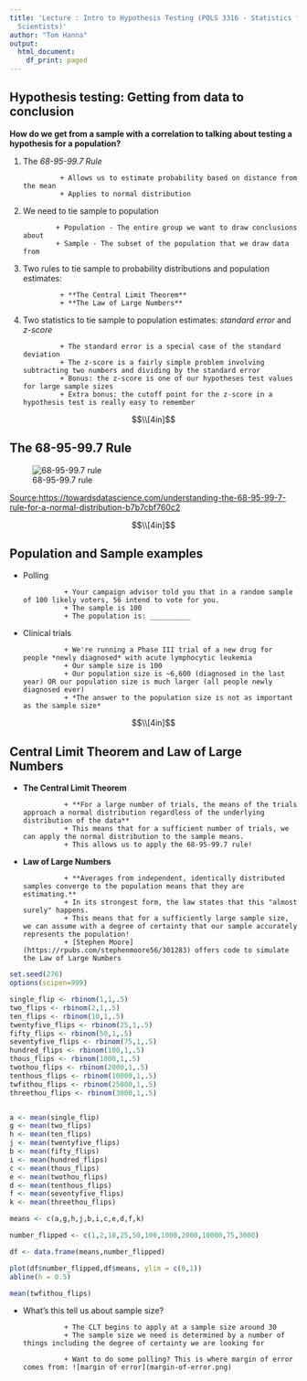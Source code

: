 ```yaml
---
title: 'Lecture : Intro to Hypothesis Testing (POLS 3316 - Statistics for Political
  Scientists)'
author: "Tom Hanna"
output:
  html_document:
    df_print: paged
---
```


## Hypothesis testing: Getting from data to conclusion

**How do we get from a sample with a correlation to talking about testing a hypothesis for a population?**

1. The *68-95-99.7 Rule*

                + Allows us to estimate probability based on distance from the mean
                + Applies to normal distribution
                
2.  We need to tie sample to population
                
                + Population - The entire group we want to draw conclusions about
                + Sample - The subset of the population that we draw data from
                
3. Two rules to tie sample to probability distributions and population estimates:  

                + **The Central Limit Theorem** 
                + **The Law of Large Numbers**
                
4. Two statistics to tie sample to population estimates: *standard error* and *z-score* 

                + The standard error is a special case of the standard deviation
                + The z-score is a fairly simple problem involving subtracting two numbers and dividing by the standard error
                + Bonus: the z-score is one of our hypotheses test values for large sample sizes
                + Extra bonus: the cutoff point for the z-score in a hypothesis test is really easy to remember


$$\\[4in]$$

## The 68-95-99.7 Rule

![68-95-99.7 rule](68-95-997.png)

[Source:https://towardsdatascience.com/understanding-the-68-95-99-7-rule-for-a-normal-distribution-b7b7cbf760c2](https://towardsdatascience.com/understanding-the-68-95-99-7-rule-for-a-normal-distribution-b7b7cbf760c2)

$$\\[4in]$$

## Population and Sample examples

+ Polling
                
                + Your campaign advisor told you that in a random sample of 100 likely voters, 56 intend to vote for you.
                + The sample is 100
                + The population is: __________
                
+ Clinical trials 

                + We're running a Phase III trial of a new drug for people *newly diagnosed* with acute lymphocytic leukemia
                + Our sample size is 100
                + Our population size is ~6,600 (diagnosed in the last year) OR our population size is much larger (all people newly diagnosed ever)
                + *The answer to the population size is not as important as the sample size*

$$\\[4in]$$


## Central Limit Theorem and Law of Large Numbers 

+ **The Central Limit Theorem**

                + **For a large number of trials, the means of the trials approach a normal distribution regardless of the underlying distribution of the data**
                + This means that for a sufficient number of trials, we can apply the normal distribution to the sample means.
                + This allows us to apply the 68-95-99.7 rule!
              

+ **Law of Large Numbers**

                + **Averages from independent, identically distributed samples converge to the population means that they are estimating.**
                + In its strongest form, the law states that this "almost surely" happens. 
                + This means that for a sufficiently large sample size, we can assume with a degree of certainty that our sample accurately represents the population!
                + [Stephen Moore](https://rpubs.com/stephenmoore56/301283) offers code to simulate the Law of Large Numbers
                
                
```r
set.seed(276)
options(scipen=999)

single_flip <- rbinom(1,1,.5)
two_flips <- rbinom(2,1,.5)
ten_flips <- rbinom(10,1,.5)
twentyfive_flips <- rbinom(25,1,.5)
fifty_flips <- rbinom(50,1,.5)
seventyfive_flips <- rbinom(75,1,.5)
hundred_flips <- rbinom(100,1,.5)
thous_flips <- rbinom(1000,1,.5)
twothou_flips <- rbinom(2000,1,.5)
tenthous_flips <- rbinom(10000,1,.5)
twfithou_flips <- rbinom(25000,1,.5)
threethou_flips <- rbinom(3000,1,.5)


a <- mean(single_flip)
g <- mean(two_flips)
h <- mean(ten_flips)
j <- mean(twentyfive_flips)
b <- mean(fifty_flips)
i <- mean(hundred_flips)
c <- mean(thous_flips)
e <- mean(twothou_flips)
d <- mean(tenthous_flips)
f <- mean(seventyfive_flips)
k <- mean(threethou_flips)

means <- c(a,g,h,j,b,i,c,e,d,f,k)

number_flipped <- c(1,2,10,25,50,100,1000,2000,10000,75,3000)

df <- data.frame(means,number_flipped)

plot(df$number_flipped,df$means, ylim = c(0,1))
abline(h = 0.5)

mean(twfithou_flips)

```

    
+ What's this tell us about sample size?

                + The CLT begins to apply at a sample size around 30
                + The sample size we need is determined by a number of things including the degree of certainty we are looking for
                
                + Want to do some polling? This is where margin of error comes from: ![margin of error](margin-of-error.png)

